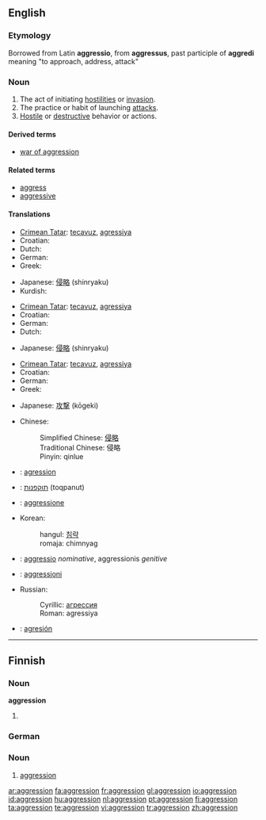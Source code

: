 {{see|Aggression}}
==English==
{{wikipedia}}
===Etymology===
Borrowed from Latin '''aggressio''', from '''aggressus''', past participle of '''aggredi''' meaning "to approach, address, attack"

===Noun===
{{en-noun}}

# The act of initiating [[hostility|hostilities]] or [[invasion]].
# The practice or habit of launching [[attack]]s.
# [[Hostile]] or [[destructive]] behavior or actions.

====Derived terms====
* [[war of aggression]]

====Related terms====
* [[aggress]]
* [[aggressive]]

====Translations====
{{trans-top|The act of initiating hostilities or invasion}}
* [[Crimean Tatar]]: [[tecavuz]], [[agressiya]]
* Croatian: {{t-|hr|agresija|f}}
* Dutch: {{t+|nl|agressie}}
* German: {{t-|de|Aggression|f}}
* Greek: {{t+|el|επιθετικότητα|f|tr=epithetikótita|sc=Grek}}
{{trans-mid}}
* Japanese: [[侵略]] (shinryaku)
* Kurdish: {{KUchar|[[ده‌س درێژی]]}}
{{trans-bottom}}

{{trans-top|The practice or habit of launching attacks}}
* [[Crimean Tatar]]: [[tecavuz]], [[agressiya]]
* Croatian: {{t-|hr|agresija|f}}
* German: {{t-|de|Aggression|f}}
* Dutch: {{t+|nl|agressie}}
{{trans-mid}}
* Japanese: [[侵略]] (shinryaku)
{{trans-bottom}}

{{trans-top|Hostile or destructive behavior or actions}}
* [[Crimean Tatar]]: [[tecavuz]], [[agressiya]]
* Croatian: {{t-|hr|agresija|f}}
* German: {{t-|de|Aggression|f}}
* Greek: {{t+|el|επιθετικότητα|f|tr=epithetikótita|sc=Grek}}
{{trans-mid}}
* Japanese: [[攻撃]] (kōgeki)
{{trans-bottom}}

{{checktrans-top}}
* Chinese:
*: Simplified Chinese: [[侵略]]
*: Traditional Chinese: 侵略
*: Pinyin: qinlue
* {{ttbc|French}}: [[agression]]
* {{ttbc|Hebrew}}: [[תוקפנות]] (toqpanut)
* {{ttbc|Italian}}: [[aggressione]]
{{trans-mid}}
* Korean:
*: hangul: [[침략]]
*: romaja: chimnyag
* {{ttbc|Latin}}: [[aggressio]] ''nominative'', aggressionis ''genitive''
* {{ttbc|Maltese}}: [[aggressjoni]]
* Russian:
*: Cyrillic: [[агрессия]]
*: Roman: agressiya
* {{ttbc|Spanish}}: [[agresión]]
{{trans-bottom}}

----

==Finnish==

===Noun===
'''aggression'''

# {{fi-form of|type=noun|case=genitive|pl=singular|[[aggressio]]}}

===German===   
===Noun=== 
{{de-noun-f|plural=Aggressionen}}   
# [[aggression]] 


[[ar:aggression]]
[[fa:aggression]]
[[fr:aggression]]
[[gl:aggression]]
[[io:aggression]]
[[id:aggression]]
[[hu:aggression]]
[[nl:aggression]]
[[pt:aggression]]
[[fi:aggression]]
[[ta:aggression]]
[[te:aggression]]
[[vi:aggression]]
[[tr:aggression]]
[[zh:aggression]]